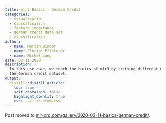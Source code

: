 ```yaml
---
title: mlr3 Basics - German Credit
categories:
  - visualization
  - classification
  - feature importance
  - german credit data set
  - classification
author:
  - name: Martin Binder
  - name: Florian Pfisterer
  - name: Michel Lang
date: 03-11-2020
description: |
  In this use case, we teach the basics of mlr3 by training different models on
  the German credit dataset.
output:
  distill::distill_article:
    toc: true
    self_contained: false
    highlight_downlit: true
    css: ../../custom.css
---
```


Post moved to [mlr-org.com/gallery/2020-03-11-basics-german-credit/](https://mlr-org.com/gallery/2020-03-11-basics-german-credit/).
